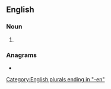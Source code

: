 ==English==

===Noun===
{{head|en|noun form}}

# {{plural of|en|hangman}}

===Anagrams===
* {{anagrams|en|a=aeghmnn|Meghann}}

[[Category:English plurals ending in "-en"]]